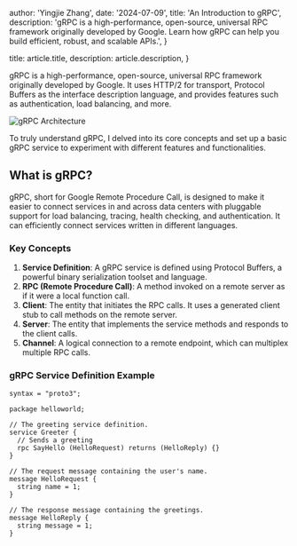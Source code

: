 
  author: 'Yingjie Zhang',
  date: '2024-07-09',
  title: 'An Introduction to gRPC',
  description:
    'gRPC is a high-performance, open-source, universal RPC framework originally developed by Google. Learn how gRPC can help you build efficient, robust, and scalable APIs.',
}

  title: article.title,
  description: article.description,
}


gRPC is a high-performance, open-source, universal RPC framework originally developed by Google. It uses HTTP/2 for transport, Protocol Buffers as the interface description language, and provides features such as authentication, load balancing, and more.

<Image src={grpcImage} alt="gRPC Architecture" />

To truly understand gRPC, I delved into its core concepts and set up a basic gRPC service to experiment with different features and functionalities.

## What is gRPC?

gRPC, short for Google Remote Procedure Call, is designed to make it easier to connect services in and across data centers with pluggable support for load balancing, tracing, health checking, and authentication. It can efficiently connect services written in different languages.

### Key Concepts

1. **Service Definition**: A gRPC service is defined using Protocol Buffers, a powerful binary serialization toolset and language.
2. **RPC (Remote Procedure Call)**: A method invoked on a remote server as if it were a local function call.
3. **Client**: The entity that initiates the RPC calls. It uses a generated client stub to call methods on the remote server.
4. **Server**: The entity that implements the service methods and responds to the client calls.
5. **Channel**: A logical connection to a remote endpoint, which can multiplex multiple RPC calls.

### gRPC Service Definition Example

```
syntax = "proto3";

package helloworld;

// The greeting service definition.
service Greeter {
  // Sends a greeting
  rpc SayHello (HelloRequest) returns (HelloReply) {}
}

// The request message containing the user's name.
message HelloRequest {
  string name = 1;
}

// The response message containing the greetings.
message HelloReply {
  string message = 1;
}
```